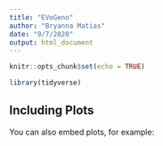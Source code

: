 ```yaml
---
title: "EVoGeno"
author: "Bryanna Matias"
date: "9/7/2020"
output: html_document
---
```


```r
knitr::opts_chunk$set(echo = TRUE)
```

```r
library(tidyverse)
```



## Including Plots

You can also embed plots, for example:


